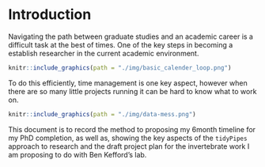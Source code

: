 # Introduction {.tabset}

Navigating the path between graduate studies and an academic career is a difficult task at the best of times. One of the key steps in becoming a establish researcher in the current academic environment. 

```r
knitr::include_graphics(path = "./img/basic_calender_loop.png")
```

To do this efficiently, time management is one key aspect, however when there are so many little projects running it can be hard to know what to work on. 

```r
knitr::include_graphics(path = "./img/data-mess.png")
```

This document is to record the method to proposing my 6month timeline for my PhD completion, as well as, showing the key aspects of the `tidyPipes` approach to research and the draft project plan for the invertebrate work I am proposing to do with Ben Kefford's lab.

